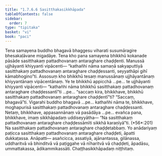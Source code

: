 ```yaml
---
title: "1.7.6.6 Sasitthakasikkhāpada"
tableOfContents: false
sidebar:
  order: 7
type: "tipitaka"
basket: "vi"
book: "paci"
---
```



<DynamicBreadcrumb />

<Division number="632" book="paci" bookNo="2" page="261">

<Paragraph number="1966" book="paci">
Tena samayena buddho bhagavā bhaggesu viharati susumāragire bhesakaḷāvane migadāye. Tena kho pana samayena bhikkhū kokanade pāsāde sasitthakaṃ pattadhovanaṃ antaraghare chaḍḍenti. Manussā ujjhāyanti khiyyanti vipācenti— “kathañhi nāma samaṇā sakyaputtiyā sasitthakaṃ pattadhovanaṃ antaraghare chaḍḍessanti, seyyathāpi gihī kāmabhogino”ti.
</Paragraph>

<Paragraph number="1967" book="paci">
Assosuṃ kho bhikkhū tesaṃ manussānaṃ ujjhāyantānaṃ khiyyantānaṃ vipācentānaṃ. Ye te bhikkhū appicchā …pe… te ujjhāyanti khiyyanti vipācenti— “kathañhi nāma bhikkhū sasitthakaṃ pattadhovanaṃ antaraghare chaḍḍessantī”ti …pe… “saccaṃ kira, bhikkhave, bhikkhū sasitthakaṃ pattadhovanaṃ antaraghare chaḍḍentī”ti? “Saccaṃ, bhagavā”ti. Vigarahi buddho bhagavā …pe… kathañhi nāma te, bhikkhave, moghapurisā sasitthakaṃ pattadhovanaṃ antaraghare chaḍḍessanti. Netaṃ, bhikkhave, appasannānaṃ vā pasādāya …pe… evañca pana, bhikkhave, imaṃ sikkhāpadaṃ uddiseyyātha—
</Paragraph>

<Paragraph number="1968" book="paci">
<Emphasis>“Na sasitthakaṃ pattadhovanaṃ antaraghare chaḍḍessāmīti sikkhā karaṇīyā”</Emphasis>ti. (*56*:<Emphasis>201</Emphasis>)
</Paragraph>

<Paragraph number="1969" book="paci">
Na sasitthakaṃ pattadhovanaṃ antaraghare chaḍḍetabbaṃ. Yo anādariyaṃ paṭicca sasitthakaṃ pattadhovanaṃ antaraghare chaḍḍeti, āpatti dukkaṭassa.
</Paragraph>

<Paragraph number="1970" book="paci">
Anāpatti— asañcicca, assatiyā, ajānantassa, gilānassa, uddharitvā vā bhinditvā vā paṭiggahe vā nīharitvā vā chaḍḍeti, āpadāsu, ummattakassa, ādikammikassāti.

</Paragraph>
</Division>

<Paragraph number="1971" type="center" book="paci">
Chaṭṭhasikkhāpadaṃ niṭṭhitaṃ.
</Paragraph>